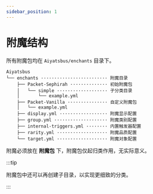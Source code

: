 ```yaml
---
sidebar_position: 1
---
```


# 附魔结构

所有附魔包均在 `Aiyatsbus/enchants` 目录下。

```
Aiyatsbus
└── enchants ························· 附魔目录
    ├── Packet-Sephirah ·············· 初始附魔包
    │   └── simple ··················· 子分类目录
    │       └── example.yml
    ├── Packet-Vanilla ··············· 自定义附魔包
    │   └── example.yml
    ├── display.yml ·················· 附魔显示配置
    ├── group.yml ···················· 附魔类别配置
    ├── internal-triggers.yml ········ 内置触发器配置
    ├── rarity.yml ··················· 附魔品质配置
    └── target.yml ··················· 附魔对象配置
```

附魔必须放在 **附魔包** 下，附魔包仅起归类作用，无实际意义。

:::tip

附魔包中还可以再创建子目录，以实现更细致的分类。

:::